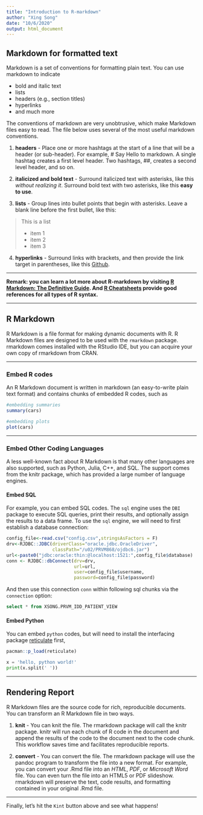 ```yaml
---
title: "Introduction to R-markdown"
author: "Xing Song"
date: "10/6/2020"
output: html_document
---
```


## Markdown for formatted text
Markdown is a set of conventions for formatting plain text. You can use markdown to indicate

- bold and italic text
- lists
- headers (e.g., section titles)
- hyperlinks
- and much more 

The conventions of markdown are very unobtrusive, which make Markdown files easy to read. The file below uses several of the most useful markdown conventions.

1. **headers** - Place one or more hashtags at the start of a line that will be a header (or sub-header). For example, # Say Hello to markdown. A single hashtag creates a first level header. Two hashtags, ##, creates a second level header, and so on.

2. **italicized and bold text** - Surround italicized text with asterisks, like this *without realizing it*. Surround bold text with two asterisks, like this **easy to use**.

3. **lists** - Group lines into bullet points that begin with asterisks. Leave a blank line before the first bullet, like this: 

>This is a list
>
 * item 1
 * item 2
 * item 3
>

4. **hyperlinks** - Surround links with brackets, and then provide the link target in parentheses, like this [Github](www.github.com).

*********************************

**Remark: you can learn a lot more about R-markdown by visiting [R Markdown: The Definitive Guide](https://bookdown.org/yihui/rmarkdown/). And [R Cheatsheets](https://rstudio.com/resources/cheatsheets/) provide good references for all types of R syntax.** 

*****************************

## R Markdown

R Markdown is a file format for making dynamic documents with R. R Markdown files are designed to be used with the `rmarkdown` package. rmarkdown comes installed with the RStudio IDE, but you can acquire your own copy of rmarkdown from CRAN. 

*****************************

### Embed R codes 
An R Markdown document is written in markdown (an easy-to-write plain text format) and contains chunks of embedded R codes, such as

```r
#embedding summaries
summary(cars)
```

```r
#embedding plots
plot(cars)
```

*****************************

### Embed Other Coding Languages
A less well-known fact about R Markdown is that many other languages are also supported, such as Python, Julia, C++, and SQL. The support comes from the knitr package, which has provided a large number of language engines. 

#### Embed SQL
For example, you can embed SQL codes. The `sql` engine uses the `DBI` package to execute SQL queries, print their results, and optionally assign the results to a data frame. To use the `sql` engine, we will need to first establish a database connection:

```r
config_file<-read.csv("config.csv",stringsAsFactors = F)
drv<-RJDBC::JDBC(driverClass="oracle.jdbc.OracleDriver",
                 classPath="/u02/PRVM868/ojdbc6.jar")
url<-paste0("jdbc:oracle:thin:@localhost:1521:",config_file$database)
conn <- RJDBC::dbConnect(drv=drv,
                         url=url, 
                         user=config_file$username, 
                         password=config_file$password)
```

And then use this connection `conn` within following sql chunks via the `connection` option: 

```sql
select * from XSONG.PRVM_IDD_PATIENT_VIEW
```

#### Embed Python
You can embed `python` codes, but will need to install the interfacing package [reticulate](https://rstudio.github.io/reticulate/) first,

```r
pacman::p_load(reticulate)
```

```python
x = 'hello, python world!'
print(x.split(' '))
```

*****************************

## Rendering Report

R Markdown files are the source code for rich, reproducible documents. You can transform an R Markdown file in two ways.

1. **knit** - You can knit the file. The rmarkdown package will call the knitr package. knitr will run each chunk of R code in the document and append the results of the code to the document next to the code chunk. This workflow saves time and facilitates reproducible reports.

2. **convert** - You can convert the file. The rmarkdown package will use the pandoc program to transform the file into a new format. For example, you can convert your .Rmd file into an *HTML*, *PDF*, or *Microsoft Word* file. You can even turn the file into an HTML5 or PDF slideshow. rmarkdown will preserve the text, code results, and formatting contained in your original .Rmd file.

**************************
Finally, let's hit the `Kint` button above and see what happens!


